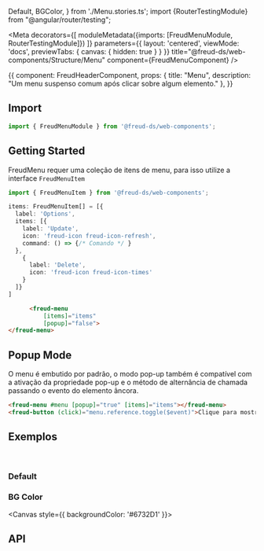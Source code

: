   Default,
  BGColor,
} from './Menu.stories.ts'; import {RouterTestingModule} from "@angular/router/testing";

<Meta
  decorators={[
    moduleMetadata({imports: [FreudMenuModule, RouterTestingModule]})
  ]}
  parameters={{
    layout: 'centered',
    viewMode: 'docs',
    previewTabs: {
      canvas: { hidden: true }
    }
  }}
  title="@freud-ds/web-components/Structure/Menu"
  component={FreudMenuComponent}
/>

<Story name="Storyname-hidden">
  {{
    component: FreudHeaderComponent,
    props: {
      title: "Menu",
      description: "Um menu suspenso comum após clicar sobre algum elemento."
    },
  }}
</Story>

## <a id="importing"></a>Import

```ts
import { FreudMenuModule } from '@freud-ds/web-components';
```

## Getting Started
FreudMenu requer uma coleção de itens de menu, para isso utilize a interface `FreudMenuItem`
```ts
import { FreudMenuItem } from '@freud-ds/web-components';

items: FreudMenuItem[] = [{
  label: 'Options',
  items: [{
    label: 'Update',
    icon: 'freud-icon freud-icon-refresh',
    command: () => {/* Comando */ }
  },
    {
      label: 'Delete',
      icon: 'freud-icon freud-icon-times'
    }
  ]}
]
```
```html
      <freud-menu
          [items]="items"
          [popup]="false">
</freud-menu>
```

## Popup Mode
O menu é embutido por padrão, o modo pop-up também é compatível com a ativação da propriedade pop-up e o método de alternância de chamada passando o evento do elemento âncora.

```html
<freud-menu #menu [popup]="true" [items]="items"></freud-menu>
<freud-button (click)="menu.reference.toggle($event)">Clique para mostrar menu!</freud-button>
```

## <a id="exemplos"></a>Exemplos
<br />

### Default
<Canvas>
  <Story story={Default}/>
</Canvas>

### BG Color
<Canvas style={{ backgroundColor: '#6732D1' }}>
  <Story story={BGColor}/>
</Canvas>

## <a id="api"></a>API

<ArgsTable of={FreudMenuComponent} />
